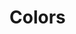 
<Meta title="Colors"/>

# Colors

<ColorPalette>
    <ColorItem
        title="Border"
        subtitle="Default border color"
        colors={{default: 'hsl(var(--border))'}}
    />
    <ColorItem
        title="Input"
        subtitle="Border color for inputs such as <Input />, <Select />, <Textarea />"
        colors={{default: 'hsl(var(--input))'}}
    />
    <ColorItem
        title="Ring"
        subtitle="Used for focus ring-3"
        colors={{default: 'hsl(var(--ring))'}}
    />
    <ColorItem
        title="Background"
        subtitle="Default background color of <body />...etc"
        colors={{background: 'hsl(var(--background))', foreground: 'hsl(var(--foreground))'}}
    />
    <ColorItem
        title="Primary"
        subtitle="Primary colors for <Button />"
        colors={{
            default: 'hsl(var(--primary))',
            foreground: 'hsl(var(--primary-foreground))',
            'dark': 'hsl(var(--primary-dark))',
            'light-3': 'hsl(var(--primary-light-3))',
            'light-2': 'hsl(var(--primary-light-2))',
            'light-1': 'hsl(var(--primary-light-1))',
        }}
    />
    <ColorItem
        title="Secondary"
        subtitle="Secondary colors for <Button />"
        colors={{
            default: 'hsl(var(--secondary))',
            foreground: 'hsl(var(--secondary-foreground))',
            'dark': 'hsl(var(--secondary-dark))',
            'light-3': 'hsl(var(--secondary-light-3))',
            'light-2': 'hsl(var(--secondary-light-2))',
            'light-1': 'hsl(var(--secondary-light-1))',
        }}
    />
    <ColorItem
        title="Tertiary"
        subtitle="Tertiary colors for <Button />"
        colors={{
            default: 'hsl(var(--tertiary))',
            foreground: 'hsl(var(--tertiary-foreground))',
            'dark': 'hsl(var(--tertiary-dark))',
            'light-3': 'hsl(var(--tertiary-light-3))',
            'light-2': 'hsl(var(--tertiary-light-2))',
            'light-1': 'hsl(var(--tertiary-light-1))',
        }}
    />
    <ColorItem
        title="Neutral"
        subtitle="Neutral colors for <Button />"
        colors={{
            default: 'hsl(var(--neutral))',
            foreground: 'hsl(var(--neutral-foreground))',
            'dark': 'hsl(var(--neutral-dark))',
            'light-3': 'hsl(var(--neutral-light-3))',
            'light-2': 'hsl(var(--neutral-light-2))',
            'light-1': 'hsl(var(--neutral-light-1))',
            'light-0': 'hsl(var(--neutral-light-0))',
        }}
    />
    <ColorItem
        title="Info"
        subtitle="Info colors"
        colors={{default: 'hsl(var(--info))', foreground: 'hsl(var(--info-foreground))'}}
    />
    <ColorItem
        title="Success"
        subtitle="Success colors"
        colors={{default: 'hsl(var(--success))', foreground: 'hsl(var(--success-foreground))'}}
    />
    <ColorItem
        title="Warning"
        subtitle="Warning colors"
        colors={{default: 'hsl(var(--warning))', foreground: 'hsl(var(--warning-foreground))'}}
    />
    <ColorItem
        title="Destructive"
        subtitle='Used for destructive actions such as <Button variant="destructive">'
        colors={{
            default: 'hsl(var(--destructive))',
            foreground: 'hsl(var(--destructive-foreground))',
        }}
    />
    <ColorItem
        title="Muted"
        subtitle="Muted backgrounds such as <TabsList />, <Skeleton /> and <Switch />"
        colors={{
            default: 'hsl(var(--muted))',
            foreground: 'hsl(var(--muted-foreground))',
        }}
    />
    <ColorItem
        title="Accent"
        subtitle="Used for accents such as hover effects on <DropdownMenuItem>, <SelectItem>...etc"
        colors={{
            default: 'hsl(var(--accent))',
            foreground: 'hsl(var(--accent-foreground))',
        }}
    />
    <ColorItem
        title="Popover"
        subtitle="Background color for popovers such as <DropdownMenu />, <HoverCard />, <Popover />"
        colors={{
            default: 'hsl(var(--popover))',
            foreground: 'hsl(var(--popover-foreground))',
        }}
    />
    <ColorItem
        title="Card"
        subtitle="Background color for <Card />"
        colors={{
            default: 'hsl(var(--card))',
            foreground: 'hsl(var(--card-foreground))',
        }}
    />
</ColorPalette>
